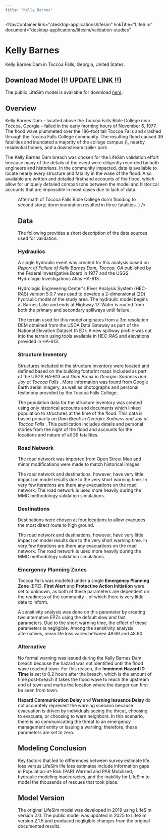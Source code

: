 ```yaml
---
title: "Kelly Barnes"
---
```



<NavContainer 
  link="/desktop-applications/lifesim"
  linkTitle="LifeSim"
  document="desktop-applications/lifesim/validation-studies"
></NavContainer>

# Kelly Barnes

Kelly Barnes Dam in Toccoa Falls, Georgia, United States.

## Download Model (!! UPDATE LINK !!)

The public LifeSim model is available for download <a href="https://www.rmc.usace.army.mil/Software/LifeSim/" target="_blank" rel="noopener noreferrer">*here*</a>.

## Overview

Kelly Barnes Dam – located above the Toccoa Falls Bible College near Toccoa, Georgia – failed in the early morning hours of November 6, 1977. The flood 
wave plummeted over the 186-foot tall Toccoa Falls and crashed through the Toccoa Falls College community. The resulting flood caused 39 fatalities and inundated 
a majority of the college campus (<FigReference figKey="dorm-flooded"/>), nearby residential homes, and a downstream trailer park.

The Kelly Barnes Dam breach was chosen for the LifeSim validation effort because many of the details of the event were diligently recorded by both engineers 
and historians. In the community impacted, data is available to locate nearly every structure and fatality in the wake of the flood. Also available are 
written and detailed firsthand accounts of the flood, which allow for uniquely detailed comparisons between the model and historical accounts that are impossible 
in most cases due to lack of data. 

<Figure
  figKey="dorm-flooded"
  src="figures/desktop-applications/lifesim/validation-studies/v1.0/figures/figure6.png"
  alt="Downstream dorm flooded to the second floor and resulted in three deaths."
  caption={
    <>
      Aftermath of Toccoa Falls Bible College dorm flooding to second story; dorm inundation resulted in three fatalities. <Citation citationKey="damfailures_barnes"/>
    </>
  }
/>

## Data

The following provides a short description of the data sources used for validation. 

### Hydraulics

A single hydraulic event was created for this analysis based on *Report of Failure of Kelly Barnes Dam, Toccoa, GA* published by the Federal Investigative Board 
in 1977 <Citation citationKey="FIB1977"/> and the USGS Hydrologic Investigations Atlas HA-613 <Citation citationKey="Sanders1979"/>.

Hydrologic Engineering Center's River Analysis System (HEC-RAS) version 5.0.7 was used to develop a 2-dimensional (2D) hydraulic model of the study area. The hydraulic model begins at Barnes Lake and ends at Highway 17. 
Water is routed from both the primary and secondary spillways until failure.

The terrain used for this model originates from a 3m resolution DEM obtained from the USDA Data Gateway as part of the National Elevation Dataset (NED). 
A new spillway profile was cut into the terrain using tools available in HEC-RAS and elevations provided in HA-613.

### Structure Inventory

Structures included in the structure inventory were located and defined based on the building footprint maps included as part of the USGS HA-613 <Citation citationKey="Sanders1979"/> 
and *Dam Break in 
Georgia: Sadness and Joy at Toccoa Falls* <Citation citationKey="Foster1978"/>. More information was found from Google Earth aerial imagery, as well as 
photographs and personal testimony provided by the Toccoa Falls College.  

The population data for the structure inventory was created using only historical accounts and documents which linked population to structures at the time 
of the flood. This data is based primarily on *Dam Break in Georgia: Sadness and Joy at Toccoa Falls* <Citation citationKey="Foster1978"/>. This publication includes details and personal stories 
from the night of the flood and accounts for the locations and nature of all 39 fatalities. 

### Road Network

The road network was imported from Open Street Map <Citation citationKey="OSM"/> and minor modifications were made to match historical images.

The road network and destinations, however, have very little impact on model results due to the very short warning time. In very few iterations are there 
any evacuations on the road network. The road network is used more heavily during the MMC methodology validation simulations.

### Destinations

Destinations were chosen at four locations to allow evacuees the most direct route to high ground. 

The road network and destinations, however, have very little impact on model results due to the very short warning time. In very few iterations are there 
any evacuations on the road network. The road network is used more heavily during the MMC methodology validation simulations.

### Emergency Planning Zones

Toccoa Falls was modeled under a single **Emergency Planning Zone** (EPZ). **First Alert** and **Protective Action Initiation** were set to unknown, as both of these 
parameters are dependent on the readiness of the community – of which there is very little data to inform. 

A sensitivity analysis was done on this parameter by creating two alternative EPZs using the default slow and fast parameters. Due to the short warning 
time, the effect of these parameters is negligible. Among the sensitivity analysis alternatives, mean life loss varies between 48.69 and 48.90.

### Alternative

No formal warning was issued during the Kelly Barnes Dam breach because the hazard was not identified until the flood wave reached town. For this reason, 
the **Imminent Hazard ID Time** is set to 0.2 hours after the breach, which is the amount of time post-breach it takes the flood wave to reach the upstream end of 
town and marks the location where the danger can first be seen from town. 

**Hazard Communication Delay** and **Warning Issuance Delay** do not accurately represent the warning scenario because evacuation is driven by individuals seeing 
the threat, choosing to evacuate, or choosing to warn neighbors. In this scenario, there is no communicating the threat to an emergency management entity 
or issuing a warning; therefore, these parameters are set to zero.

## Modeling Conclusion

Key factors that led to differences between survey estimate life loss versus LifeSim life loss estimates include information gaps in Population-at-Risk 
(PAR) Warned and PAR Mobilized, hydraulic modeling inaccuracies, and the inability for LifeSim to model the thousands of rescues that took place. 

## Model Version

The original LifeSim model was developed in 2019 using LifeSim version 2.0. The public model was updated in 2025 to LifeSim version 2.1.5 and produced 
negligible changes from the original documented results. 

<CitationFootnote />
